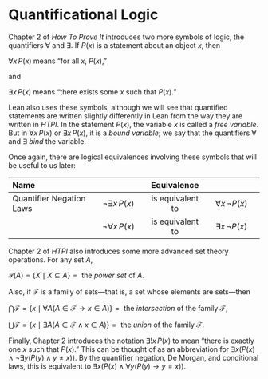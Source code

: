# Quantificational Logic

Chapter 2 of *How To Prove It* introduces two more symbols of logic, the quantifiers $\forall$ and $\exists$.  If $P(x)$ is a statement about an object $x$, then

::: {.quote}
$\forall x\,P(x)$ means "for all $x$, $P(x)$,"
:::

and

::: {.quote}
$\exists x\,P(x)$ means "there exists some $x$ such that $P(x)$."
:::

Lean also uses these symbols, although we will see that quantified statements are written slightly differently in Lean from the way they are written in *HTPI*.  In the statement $P(x)$, the variable $x$ is called a *free variable*.  But in $\forall x\,P(x)$ or $\exists x\,P(x)$, it is a *bound variable*; we say that the quantifiers $\forall$ and $\exists$ *bind* the variable.

Once again, there are logical equivalences involving these symbols that will be useful to us later:

| Name | | Equivalence | |
|:---------|:-----:|:-----:|:-----:|
| Quantifier Negation Laws | $\neg \exists x\,P(x)$ | is equivalent to | $\forall x\,\neg P(x)$ |
|  | $\neg \forall x\,P(x)$ | is equivalent to | $\exists x\,\neg P(x)$ |

Chapter 2 of *HTPI* also introduces some more advanced set theory operations.  For any set $A$,

::: {.quote}
$\mathscr{P}(A) = \{X \mid X \subseteq A\} = {}$ the *power set* of $A$.
:::

Also, if $\mathcal{F}$ is a family of sets---that is, a set whose elements are sets---then

::: {.quote}
$\bigcap \mathcal{F} = \{x \mid \forall A(A \in \mathcal{F} \to x \in A)\} = {}$ the *intersection* of the family $\mathcal{F}$,

$\bigcup \mathcal{F} = \{x \mid \exists A(A \in \mathcal{F} \wedge x \in A)\} = {}$ the *union* of the family $\mathcal{F}$.
:::

Finally, Chapter 2 introduces the notation $\exists ! x\,P(x)$ to mean "there is exactly one $x$ such that $P(x).$"  This can be thought of as an abbreviation for $\exists x(P(x) \wedge \neg\exists y(P(y) \wedge y \ne x))$.  By the quantifier negation, De Morgan, and conditional laws, this is equivalent to $\exists x(P(x) \wedge \forall y(P(y) \to y = x))$.